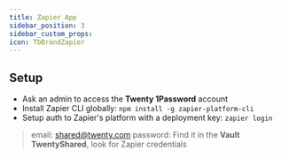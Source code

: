 ```yaml
---
title: Zapier App
sidebar_position: 3
sidebar_custom_props:
icon: TbBrandZapier
---
```


## Setup
- Ask an admin to access the **Twenty 1Password** account
- Install Zapier CLI globally: `npm install -g zapier-platform-cli`
- Setup auth to Zapier's platform with a deployment key: `zapier login`
> email: shared@twenty.com
> password: Find it in the **Vault TwentyShared**, look for Zapier credentials
